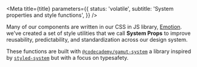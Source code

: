 

<Meta
  title={title}
  parameters={{
    status: 'volatile',
    subtitle: 'System properties and style functions',
  }}
/>

Many of our components are written in our CSS in JS library, [Emotion](https://emotion.sh/). we've created a set of style utilities that we call **System Props** to improve reusability, predictability, and standardization across our design system.

These functions are built with [`@codecademy/gamut-system`](https://github.com/Codecademy/client-modules/tree/main/packages/gamut-system) a library inspired by [`styled-system`](https://styled-system.com/) but with a focus on typesafety.

<TableOfContents />
